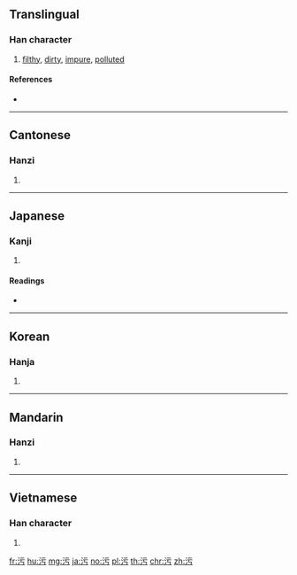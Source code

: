 {{also|汚|汙}}
==Translingual==

===Han character===
{{Han char|rn=85|rad=水|as=03|sn=6|four=31127|canj=EMMS}}

# [[filthy]], [[dirty]], [[impure]], [[polluted]]

====References====
* {{Han ref|kx=0607.051|dkj=17134|hdz=31551.010|uh=6C61|ud=27745|bh=A6C3|bd=42691}}

----

==Cantonese==

===Hanzi===
{{yue-hanzi|jyut=wu1|y=wu1}}

# {{defn|lang=yue|sort=水03}}

----

==Japanese==

===Kanji===
{{ja-kanji|grade=|rs=水03|style=ky|shin=汚}}

# {{defn|lang=ja|sort=水03}}

====Readings====
* {{ja-readings|on=[[お]] (o)|kun=[[けがす]] (kegasu), [[けがれる]] (kegareru), [[よごす]] (yogosu), [[きたない]] (kitanai)}}

----

==Korean==

===Hanja===
{{ko-hanja|hangeul=오|eumhun=|rv=o|mr=o|y=o}}

# {{defn|lang=ko|sort=水03}}

----

==Mandarin==

===Hanzi===
{{cmn-hanzi|pin=[[wā]] ([[wa1]]), [[wū]] ([[wu1]]), [[wù]] ([[wu4]]), [[yū]] ([[yu1]])|wg=wa<sup>1</sup>, wu<sup>1</sup>, wu<sup>4</sup>, yü<sup>1</sup>}}

# {{defn|lang=cmn|sort=水03}}

----

==Vietnamese==

===Han character===
{{vi-hantu|[[ô]], [[ố]]|rs=水03}}

# {{defn|lang=vi|sort=水03}}

[[fr:污]]
[[hu:污]]
[[mg:污]]
[[ja:污]]
[[no:污]]
[[pl:污]]
[[th:污]]
[[chr:污]]
[[zh:污]]